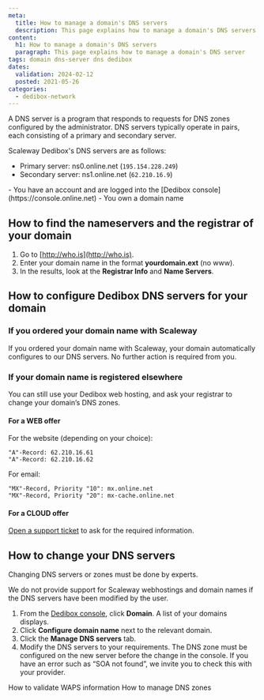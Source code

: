 ```yaml
---
meta:
  title: How to manage a domain's DNS servers
  description: This page explains how to manage a domain's DNS servers
content:
  h1: How to manage a domain's DNS servers
  paragraph: This page explains how to manage a domain's DNS server
tags: domain dns-server dns dedibox 
dates:
  validation: 2024-02-12
  posted: 2021-05-26
categories:
  - dedibox-network
---
```


A DNS server is a program that responds to requests for DNS zones configured by the administrator. DNS servers typically operate in pairs, each consisting of a primary and secondary server.

Scaleway Dedibox's DNS servers are as follows:

  * Primary server:     ns0.online.net   (`195.154.228.249`)
  * Secondary server:   ns1.online.net   (`62.210.16.9`)

<Message type="requirement">
  - You have an account and are logged into the [Dedibox console](https://console.online.net)
  - You own a domain name
</Message>


## How to find the nameservers and the registrar of your domain

1. Go to [http://who.is](http://who.is).
2. Enter your domain name in the format **yourdomain.ext** (no www).
3. In the results, look at the **Registrar Info** and **Name Servers**.

## How to configure Dedibox DNS servers for your domain

### If you ordered your domain name with Scaleway

If you ordered your domain name with Scaleway, your domain automatically configures to our DNS servers. No further action is required from you.

### If your domain name is registered elsewhere

You can still use your Dedibox web hosting, and ask your registrar to change your domain’s DNS zones.

#### For a WEB offer

For the website (depending on your choice):
```
"A"-Record: 62.210.16.61
"A"-Record: 62.210.16.62
```

For email:
```
"MX"-Record, Priority "10": mx.online.net
"MX"-Record, Priority "20": mx-cache.online.net
```

#### For a CLOUD offer

[Open a support ticket](https://console.online.net/en/assistance/ticket) to ask for the required information.

## How to change your DNS servers

<Message type="important">
  Changing DNS servers or zones must be done by experts.

  We do not provide support for Scaleway webhostings and domain names if the DNS servers have been modified by the user.
</Message>

1. From the [Dedibox console](https://console.online.net), click **Domain**. A list of your domains displays.
2. Click **Configure domain name** next to the relevant domain.
    <Lightbox src="scaleway-domain-configure.webp" />
3. Click the **Manage DNS servers** tab.
    <Lightbox src="scaleway-change-dns.webp" />
4. Modify the DNS servers to your requirements.
    <Message type="important">
      The DNS zone must be configured on the new server before the change in the console.
      If you have an error such as “SOA not found”, we invite you to check this with your provider. 
    </Message>


<Navigation title="See also">
  <PreviousButton to="/dedibox-network/domains/how-to/validate-waps-info/">How to validate WAPS information</PreviousButton>
  <NextButton to="/dedibox-network/domains/how-to/manage-dns-zones/">How to manage DNS zones</NextButton>
</Navigation>